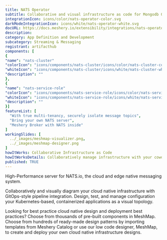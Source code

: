 ```yaml
---
title: NATS Operator
subtitle: Collaborative and visual infrastructure as code for Mongodb Operator
integrationIcon: icons/color/nats-operator-color.svg
darkModeIntegrationIcon: icons/white/nats-operator-white.svg
docURL: https://docs.meshery.io/extensibility/integrations/nats-operator
description: 
category: App Definition and Development
subcategory: Streaming & Messaging
registrant: artifacthub
components: [
{
"name": "nats-cluster"
"colorIcon": "icons/components/nats-cluster/icons/color/nats-cluster-color.svg"
"whiteIcon": "icons/components/nats-cluster/icons/white/nats-cluster-white.svg"
"description": ""
},
{
"name": "nats-service-role"
"colorIcon": "icons/components/nats-service-role/icons/color/nats-service-role-color.svg"
"whiteIcon": "icons/components/nats-service-role/icons/white/nats-service-role-white.svg"
"description": ""
}]
featureList: [
  "With true multi-tenancy, securely isolate message topics",
  "Bring your own NATS server",
  "Meshery Broker with NATS inside"
]
workingSlides: [
  ../_images/meshmap-visualizer.png,
  ../_images/meshmap-designer.png
]
howItWorks: Collaborative Infrastructure as Code
howItWorksDetails: Collaboratively manage infrastructure with your coworkers synchronously sharing the same designs.
published: TRUE
---
```

<p>
High-Performance server for NATS.io, the cloud and edge native messaging system.
</p>
<p>
    Collaboratively and visually diagram your cloud native infrastructure with GitOps-style pipeline integration. Design, test, and manage configuration your Kubernetes-based, containerized applications as a visual topology.
</p>
<p>
    Looking for best practice cloud native design and deployment best practices? Choose from thousands of pre-built components in MeshMap. Choose from hundreds of ready-made design patterns by importing templates from Meshery Catalog or use our low code designer, MeshMap, to create and deploy your own cloud native infrastructure designs.
</p>
